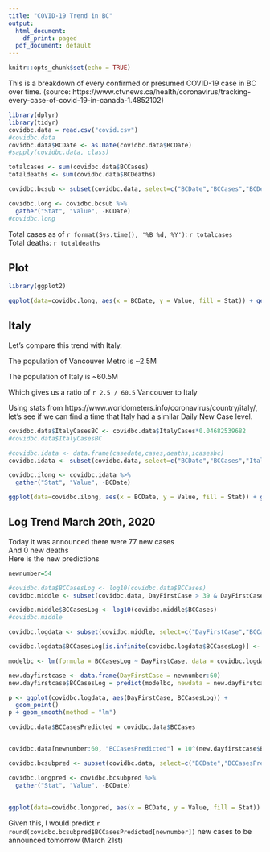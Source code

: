 ```yaml
---
title: "COVID-19 Trend in BC"
output:
  html_document:
    df_print: paged
  pdf_document: default
---
```


```r
knitr::opts_chunk$set(echo = TRUE)
```

This is a breakdown of every confirmed or presumed COVID-19 case in BC over time. (source: https://www.ctvnews.ca/health/coronavirus/tracking-every-case-of-covid-19-in-canada-1.4852102)

```r
library(dplyr)
library(tidyr)
covidbc.data = read.csv("covid.csv")
#covidbc.data
covidbc.data$BCDate <- as.Date(covidbc.data$BCDate)
#sapply(covidbc.data, class)

totalcases <- sum(covidbc.data$BCCases)
totaldeaths <- sum(covidbc.data$BCDeaths)

covidbc.bcsub <- subset(covidbc.data, select=c("BCDate","BCCases","BCDeaths"))

covidbc.long <- covidbc.bcsub %>%
  gather("Stat", "Value", -BCDate)
#covidbc.long
```

Total cases as of `r format(Sys.time(), '%B %d, %Y')`: `r totalcases`  
Total deaths: `r totaldeaths`

## Plot

```r
library(ggplot2)

ggplot(data=covidbc.long, aes(x = BCDate, y = Value, fill = Stat)) + geom_col(position = "dodge") + guides(fill=guide_legend(title=NULL)) + xlab("Date") + ylab("New Cases")


```

## Italy

Let's compare this trend with Italy.

The population of Vancouver Metro is ~2.5M

The population of Italy is ~60.5M

Which gives us a ratio of `r 2.5 / 60.5` Vancouver to Italy

Using stats from https://www.worldometers.info/coronavirus/country/italy/, let's see if we can find a time that Italy had a similar Daily New Case level.

```r
covidbc.data$ItalyCasesBC <- covidbc.data$ItalyCases*0.04682539682
#covidbc.data$ItalyCasesBC

#covidbc.idata <- data.frame(casedate,cases,deaths,icasesbc)
covidbc.idata <- subset(covidbc.data, select=c("BCDate","BCCases","ItalyCasesBC","BCDeaths"))

covidbc.ilong <- covidbc.idata %>%
  gather("Stat", "Value", -BCDate)

ggplot(data=covidbc.ilong, aes(x = BCDate, y = Value, fill = Stat)) + geom_col(position = "dodge") + guides(fill=guide_legend(title=NULL)) + xlab("Date") + ylab("New Cases")
```



## Log Trend March 20th, 2020

Today it was announced there were 77 new cases  
And 0 new deaths  
Here is the new predictions

```r

newnumber=54

#covidbc.data$BCCasesLog <- log10(covidbc.data$BCCases)
covidbc.middle <- subset(covidbc.data, DayFirstCase > 39 & DayFirstCase < newnumber)

covidbc.middle$BCCasesLog <- log10(covidbc.middle$BCCases)
#covidbc.middle

covidbc.logdata <- subset(covidbc.middle, select=c("DayFirstCase","BCCasesLog"))

covidbc.logdata$BCCasesLog[is.infinite(covidbc.logdata$BCCasesLog)] <- NA

modelbc <- lm(formula = BCCasesLog ~ DayFirstCase, data = covidbc.logdata)

new.dayfirstcase <- data.frame(DayFirstCase = newnumber:60)
new.dayfirstcase$BCCasesLog = predict(modelbc, newdata = new.dayfirstcase)

p <- ggplot(covidbc.logdata, aes(DayFirstCase, BCCasesLog)) +
  geom_point()
p + geom_smooth(method = "lm")

covidbc.data$BCCasesPredicted = covidbc.data$BCCases


covidbc.data[newnumber:60, "BCCasesPredicted"] = 10^(new.dayfirstcase$BCCasesLog)

covidbc.bcsubpred <- subset(covidbc.data, select=c("BCDate","BCCasesPredicted","BCDeaths", "ItalyCasesBC"))

covidbc.longpred <- covidbc.bcsubpred %>%
  gather("Stat", "Value", -BCDate)
```

## 

```r

ggplot(data=covidbc.longpred, aes(x = BCDate, y = Value, fill = Stat)) + geom_col(position = "dodge") + guides(fill=guide_legend(title=NULL)) + xlab("Date") + ylab("New Cases") + geom_vline(xintercept = as.numeric(covidbc.longpred$BCDate[newnumber-1]), linetype = "dashed", color="black")


```

Given this, I would predict `r round(covidbc.bcsubpred$BCCasesPredicted[newnumber])` new cases to be announced tomorrow (March 21st)
















<!-- ## Total Cases and a look at South Korea -->

<!-- South Korea currently is showing a normal distribution for daily new cases -->

<!-- ```{r, echo = FALSE, message= FALSE, warning= FALSE} -->
<!-- #ggplot(data=covidbc.data, aes(x = BCDate, y = SKCases)) + -->
<!--   #geom_point() -->

<!-- x = covidbc.data$DayFirstCase[38:60] -->
<!-- y = covidbc.data$SKCases[38:60] -->

<!-- newdata <- data.frame(x,y) -->

<!-- fit <- nls(y ~ a * dnorm(x, mean, sd), data = newdata, -->
<!--          start = list(mean = 50, sd = 1, a = 800)) -->

<!-- newpred <- predict(fit, newdata = data.frame(x)) -->
<!-- #newpred -->
<!-- newdata$pred <- newpred -->
<!-- newdata$BCDate <- covidbc.data$BCDate[38:60] -->

<!-- ggplot(data=newdata, aes(x = BCDate, y = y)) + -->
<!--   geom_col(fill = "green") + geom_line(aes(y = pred)) + xlab("BC Date") + ylab("New Cases") -->

<!-- #plot(y ~ x, data = newdata) -->

<!-- #curve(predict(fit, newdata = data.frame(x = x)), from = 38, to = 60, add = TRUE) -->

<!-- ``` -->

<!-- Let's compare BC's trend with SK. -->

<!-- The population of Vancouver Metro is ~2.5M -->

<!-- The population of South Korea is ~51.5M -->

<!-- Which gives us a ratio of `r 2.5 / 51.5` Vancouver to South Korea -->

<!-- Using stats from https://www.worldometers.info/coronavirus/country/south-korea/, let's see if we can find a time that South Korea had a similar Daily New Case level. -->

<!-- ```{r, echo=FALSE} -->
<!-- covidbc.data$SKCasesBC <- covidbc.data$SKCases*0.04785311832 -->

<!-- covidbc.skdata <- subset(covidbc.data, select=c("BCDate","BCCases","SKCasesBC","BCDeaths")) -->

<!-- covidbc.sklong <- covidbc.skdata %>% -->
<!--   gather("Stat", "Value", -BCDate) -->

<!-- ggplot(data=covidbc.sklong, aes(x = BCDate, y = Value, fill = Stat)) + geom_col(position = "dodge") + guides(fill=guide_legend(title=NULL)) + xlab("Date") + ylab("New Cases") -->
<!-- ``` -->


<!-- ```{r, echo = FALSE, message= FALSE, warning= FALSE} -->

<!-- x = covidbc.data$DayFirstCase[38:60] -->
<!-- y = covidbc.data$SKCasesBC[38:60] -->

<!-- newdata <- data.frame(x,y) -->

<!-- fit <- nls(y ~ a * dnorm(x, mean, sd), data = newdata, -->
<!--          start = list(mean = 50, sd = 1, a = 200)) -->

<!-- newpred <- predict(fit, newdata = data.frame(x)) -->
<!-- #newpred -->
<!-- newdata$pred <- newpred -->
<!-- newdata$BCDate <- covidbc.data$BCDate[38:60] -->
<!-- newdata$BCCases <- covidbc.data$BCCases[38:60] -->

<!-- ggplot(data=newdata, aes(x = BCDate, y = BCCases)) + -->
<!--   geom_col(fill = "green") + geom_line(aes(y = pred)) + xlab("BC Date") + ylab("New Cases") -->

<!-- #plot(y ~ x, data = newdata) -->

<!-- #curve(predict(fit, newdata = data.frame(x = x)), from = 38, to = 60, add = TRUE) -->

<!-- ``` -->
